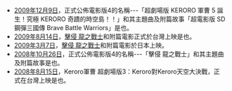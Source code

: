*[[2009年|2009年]][[12月9日|12月9日]]，正式公佈電影版4的名稱---「超劇場版 KERORO 軍曹 5 誕生！究極 KERORO 奇蹟的時空島！！」和其主題曲及附篇故事「超電影版 SD 鋼彈三國傳 Brave Battle Warriors」是也。
*[[2009年|2009年]][[8月14日|8月14日]]，[[Keroro軍曹_(劇場版)|擊侵  龍之戰士]]和附篇電影正式於台灣上映是也。
*[[2009年|2009年]][[3月7日|3月7日]]，[[Keroro軍曹_(劇場版)|擊侵  龍之戰士]]和附篇電影於日本上映。
*[[2008年|2008年]][[10月26日|10月26日]]，正式公佈電影版4的名稱---「擊侵  龍之戰士」和其主題曲及附篇故事是也。
*[[2008年|2008年]][[8月15日|8月15日]]，Keroro軍曹 超劇場版3：Keroro對Keroro天空大決戰，正式在台灣上映是也。